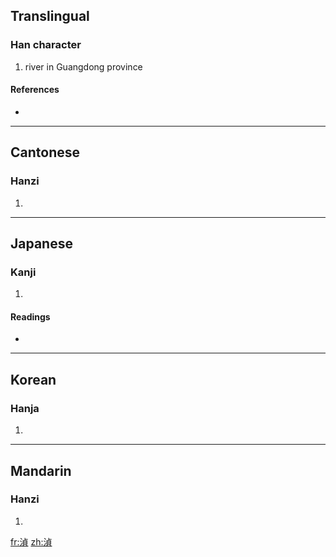 {{also|浈}}
==Translingual==

===Han character===
{{Han char|rn=85|rad=水|as=09|sn=12|four=3118<sub>6</sub>|canj=水卜月金 (EYBC)}}

# river in Guangdong province

====References====
* {{Han ref|kx=0637.200|dkj=17849|dj=1044.150|hdz=31673.030|uh=6E5E|ud=28254|bh=D9FE|bd=55806}}

----

==Cantonese==

===Hanzi===
{{yue-hanzi|jyut=|y=jing1|sim=浈}}

# {{defn|Cantonese}}

----

==Japanese==

===Kanji===
{{ja-kanji|grade=|rs=水09}}

# {{defn|Japanese}}

====Readings====
* {{ja-readings|on=[[とう]] (tō), [[じょう]] (jō), [[てい]] (tei), [[ちょう]] (chō)|kun=|nanori=}}

----

==Korean==

===Hanja===
{{ko-hanja|hangeul=정|eumhun=|rv=jeong|mr=chŏng|y=ceng}}

# {{defn|Korean}}

----

==Mandarin==

===Hanzi===
{{cmn-hanzi|sim=浈|pin=[[chéng]] ([[cheng2]])|wg=ch'eng<sup>2</sup>}}

# {{defn|Mandarin}}

[[fr:湞]]
[[zh:湞]]